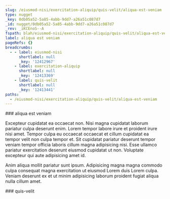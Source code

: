 ```yaml
---
slug: /eiusmod-nisi/exercitation-aliquip/quis-velit/aliqua-est-veniam
type: nugget
_key: 0db05a52-5a85-4abb-9dd7-a26a51c087d7
_id: nugget/0db05a52-5a85-4abb-9dd7-a26a51c087d7
_rev: _iKCEnoS--A
fspath: blah/eiusmod-nisi/exercitation-aliquip/quis-velit/aliqua-est-veniam.md
label: aliqua est veniam
pageRefs: {}
breadcrumbs:
  - - label: eiusmod-nisi
      shortlabel: null
      _key: '12412967'
    - label: exercitation-aliquip
      shortlabel: null
      _key: '12413369'
    - label: quis-velit
      shortlabel: null
      _key: '12413441'
paths:
  - /eiusmod-nisi/exercitation-aliquip/quis-velit/aliqua-est-veniam
---
```


<NuggetArea>
<Nugget slug="/eiusmod-nisi/exercitation-aliquip/quis-velit/aliqua-est-veniam" type="nugget" _key="0db05a52-5a85-4abb-9dd7-a26a51c087d7" _id="nugget/0db05a52-5a85-4abb-9dd7-a26a51c087d7" _rev="_iKCEnoS--A" fspath="blah/eiusmod-nisi/exercitation-aliquip/quis-velit/aliqua-est-veniam.md" label="aliqua est veniam" paths="/eiusmod-nisi/exercitation-aliquip/quis-velit/aliqua-est-veniam">
<NuggetBody>
### aliqua est veniam

Excepteur cupidatat ea occaecat non. Nisi magna cupidatat laborum pariatur culpa deserunt enim. Lorem tempor labore irure et proident irure nisi amet. Tempor culpa eu occaecat occaecat et cillum cupidatat ea tempor velit non culpa tempor et. Sit cupidatat pariatur deserunt tempor veniam tempor officia laboris cillum magna adipisicing nisi. Esse ullamco pariatur exercitation deserunt eiusmod cupidatat ut non. Voluptate excepteur qui aute adipisicing amet id.

Anim aliqua mollit pariatur sunt ipsum. Adipisicing magna magna commodo culpa consequat magna exercitation ut eiusmod Lorem duis Lorem culpa. Veniam deserunt ex et ut minim adipisicing laborum proident fugiat aliqua nulla cillum amet.

</NuggetBody>
<Breadcrumbs>
<Crumbs>
<Crumb _key="12412967" label="eiusmod-nisi" /><Crumb _key="12413369" label="exercitation-aliquip" /><Crumb _key="12413441" label="quis-velit" />
</Crumbs>
</Breadcrumbs>
</Nugget>

<NuggetsInbound>
</NuggetsInbound>
<NuggetsOutbound>
</NuggetsOutbound>
</NuggetArea>
<PassagesInbound>
<Passage direction="inbound" type="passage" _key="12413441" _id="passage/12413441" _rev="_iKCEnoS--_" label="quis-velit" passage="quis-velit" fspath="blah/eiusmod-nisi/exercitation-aliquip/quis-velit" paths="/eiusmod-nisi/exercitation-aliquip/quis-velit" slug="/eiusmod-nisi/exercitation-aliquip/quis-velit">
<NuggetBody>
### quis-velit

</NuggetBody>
<Breadcrumbs>
<Crumbs>
<Crumb _key="12412967" label="eiusmod-nisi" /><Crumb _key="12413369" label="exercitation-aliquip" />
</Crumbs>
</Breadcrumbs>
</Passage>

</PassagesInbound>
<PassagesOutbound>
</PassagesOutbound>